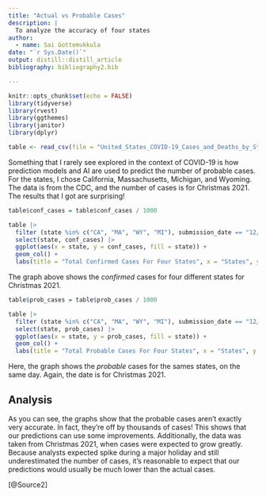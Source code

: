 ```yaml
---
title: "Actual vs Probable Cases"
description: |
  To analyze the accuracy of four states
author:
  - name: Sai Gottemukkula 
date: "`r Sys.Date()`"
output: distill::distill_article
bibliography: bibliography2.bib

---
```


```r
knitr::opts_chunk$set(echo = FALSE)
library(tidyverse)
library(rvest)
library(ggthemes)
library(janitor)
library(dplyr)
```

```r
table <- read_csv(file = "United_States_COVID-19_Cases_and_Deaths_by_State_over_Time.csv", show_col_types = FALSE)
```

Something that I rarely see explored in the context of COVID-19 is how prediction models and AI are used to predict the number of probable cases. For the states, I chose California, Massachusetts, Michigan, and Wyoming. The data is from the CDC, and the number of cases is for Christmas 2021. The results that I got are surprising!

```r
table$conf_cases = table$conf_cases / 1000

table |>
  filter (state %in% c("CA", "MA", "WY", "MI"), submission_date == "12/25/2021") |>
  select(state, conf_cases) |>
  ggplot(aes(x = state, y = conf_cases, fill = state)) +
  geom_col() +
  labs(title = "Total Confirmed Cases For Four States", x = "States", y = "Cases (Thousands)", subtitle = "Wyoming has the least cases", caption = "Source: CDC")
```

The graph above shows the *confirmed* cases for four different states for Christmas 2021.

```r
table$prob_cases = table$prob_cases / 1000

table |>
  filter (state %in% c("CA", "MA", "WY", "MI"), submission_date == "12/25/2021") |>
  select(state, prob_cases) |>
  ggplot(aes(x = state, y = prob_cases, fill = state)) +
  geom_col() +
  labs(title = "Total Probable Cases For Four States", x = "States", y = "Cases (Thousands)", subtitle = "Wyoming has the least cases", caption = "Source: CDC")
```

Here, the graph shows the *probable* cases for the sames states, on the same day. Again, the date is for Christmas 2021.

## Analysis
As you can see, the graphs show that the probable cases aren't exactly very accurate. In fact, they're off by thousands of cases! This shows that our predictions can use some improvements. Additionally, the data was taken from Christmas 2021, when cases were expected to grow greatly. Because analysts expected  spike during a major holiday and still underestimated the number of cases, it's reasonable to expect that our predictions would usually be much lower than the actual cases.

[@Source2]
